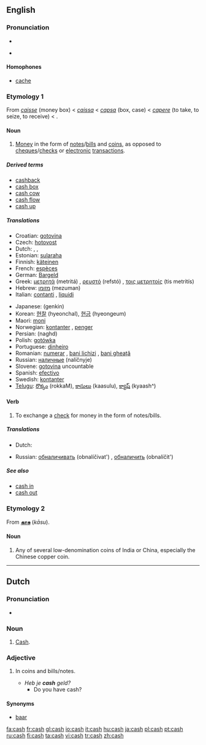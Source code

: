 ==English==

===Pronunciation===
*{{IPA|/kæʃ/}}
*{{audio|en-us-cash.ogg|Audio (US)}}
*:{{rhymes|æʃ}}

====Homophones====
* [[cache]]

===Etymology 1===
From {{MF.}} ''[[caisse]]'' (money box) < {{Pr.}} ''[[caissa]]'' < {{L.}} ''[[capsa]]'' (box, case) < ''[[capere]]'' (to take, to seize, to receive) < {{proto|Indo-European|kap-|to grasp}}.

====Noun====
{{en-noun|-}}

# [[money|Money]] in the form of [[note]]s/[[bill]]s and [[coin]]s, as opposed to [[cheque]]s/[[check]]s or [[electronic]] [[transaction]]s.

=====Derived terms=====
*[[cashback]]
*[[cash box]]
*[[cash cow]]
*[[cash flow]]
*[[cash up]]

=====Translations=====
{{trans-top|money in the form of notes/bills and coins}}
*Croatian: [[gotovina]] {{f}}
*Czech: [[hotovost]] {{f}}
*Dutch: {{t|nl|contanten|p}}, {{t-|nl|cash|m}}, {{t+|nl|baar}} {{t+|nl|geld|n}}
*Estonian: [[sularaha]]
*Finnish: [[käteinen]]
*French: [[espèces]] {{fpl}}
*German: [[Bargeld]] {{n}}
*Greek: [[μετρητά]] (metritá) {{n}} {{p}}, [[ρευστό]] (refstó) {{n}}, [[τοις μετρητοίς]] (tis metritís)
*Hebrew: [[מזומן]] (mezuman) {{m}}
*Italian: [[contanti]] {{mpl}}, [[liquidi]] {{mpl}}
{{trans-mid}}
*Japanese: {{t-|sc=JAchar|ja|現金}} (genkin)
*Korean: [[현찰]] (hyeonchal), [[현금]] (hyeongeum)
*Maori: [[moni]]
*Norwegian: [[kontanter]] {{p}}, [[penger]] {{p}}
*Persian: {{FAchar|[[نقد]]}} (naghd)
*Polish: [[gotówka]] {{f}}
*Portuguese: [[dinheiro]] {{m}}
*Romanian: [[numerar]] {{n}}, [[bani lichizi]] {{m}}, [[bani gheaţă]] {{m}}
*Russian: [[наличные]] (nalíčnyje) {{mpl}}
*Slovene: [[gotovina]] {{f}} uncountable
*Spanish: [[efectivo]] {{m}}
*Swedish: [[kontanter]] {{c}}
*[[Telugu]]: [[రొక్కం]] (rokkaM), [[కాసులు]] (kaasulu), [[క్యాష్]] (kyaash^)
{{trans-bottom}}

====Verb====
{{en-verb|cash|es}}

# To exchange a [[check]] for money in the form of notes/bills.

=====Translations=====
{{trans-top|exchange a check for money}}
*Dutch: {{t+|nl|innen}}
{{trans-mid}}
*Russian: [[обналичивать]] (obnalíčivat') {{impf}}, [[обналичить]] (obnalíčit') {{pf}}
{{trans-bottom}}

=====See also=====
*[[cash in]]
*[[cash out]]

===Etymology 2===
From {{Tamil.}} '''[[காசு]]''' (''kāsu'').

====Noun====
{{en-noun|cash}}

# Any of several low-denomination coins of India or China, especially the Chinese copper coin.

----

==Dutch==

===Pronunciation===
* {{IPA|/kæʃ/}}

===Noun===
{{nl-noun2|mf|-|-}}

# [[#English|Cash]].

===Adjective===
{{nl-adj|infl=cash|-|-|-}}

# {{context|of money|lang=nl}} In coins and bills/notes.
#* ''Heb je '''cash''' geld?''
#** Do you have cash?

====Synonyms====
* [[baar#Dutch|baar]]

[[fa:cash]]
[[fr:cash]]
[[gl:cash]]
[[io:cash]]
[[it:cash]]
[[hu:cash]]
[[ja:cash]]
[[pl:cash]]
[[pt:cash]]
[[ru:cash]]
[[fi:cash]]
[[ta:cash]]
[[vi:cash]]
[[tr:cash]]
[[zh:cash]]